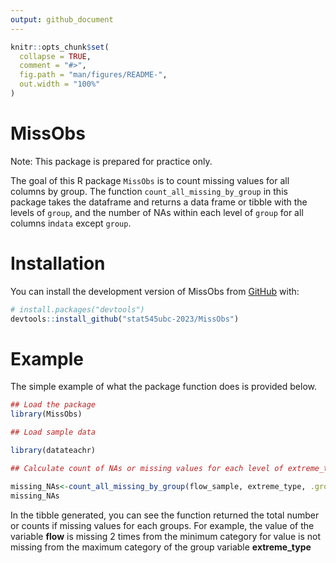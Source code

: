 ```yaml
---
output: github_document
---
```


<!-- README.md is generated from README.Rmd. Please edit that file -->

```r
knitr::opts_chunk$set(
  collapse = TRUE,
  comment = "#>",
  fig.path = "man/figures/README-",
  out.width = "100%"
)
```

# MissObs

Note: This package is prepared for practice only. 


The goal of this R package `MissObs` is to count missing values for all columns by group. The function `count_all_missing_by_group` in this package takes the dataframe and returns a data frame or tibble with the levels of `group`, and the  number of NAs within each level of `group` for all columns in`data` except `group`.


# Installation

You can install the development version of MissObs from [GitHub](https://github.com/) with:

``` r
# install.packages("devtools")
devtools::install_github("stat545ubc-2023/MissObs")
```

# Example

The simple example of what the package function does is provided below.

```r
## Load the package
library(MissObs)

## Load sample data

library(datateachr)

## Calculate count of NAs or missing values for each level of extreme_type category in flow sample data.

missing_NAs<-count_all_missing_by_group(flow_sample, extreme_type, .groups = "drop")
missing_NAs

```
In the tibble generated, you can see the function returned the total number or counts if missing values for each groups. For example, the value of the variable **flow** is missing 2 times from the minimum category for value is not missing from the maximum category of the group variable **extreme_type**
